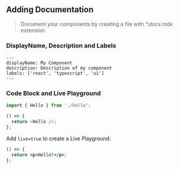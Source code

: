 ## Adding Documentation

> Document your components by creating a file with _\*.docs.mdx_ extension.

### DisplayName, Description and Labels

```mdx
---
displayName: My Component
description: Description of my component
labels: ['react', 'typescript', 'ui']
---
```

### Code Block and Live Playground

```js
import { Hello } from './hello';

() => {
  return <Hello />;
};
```

Add `live=true` to create a Live Playground:

```jsx live=true
() => {
  return <p>Hello!</p>;
};
```
